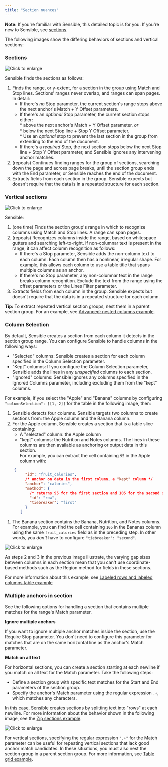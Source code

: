 ```yaml
---
title: "Section nuances"
---
```


**Note:** If you're familiar with Sensible, this detailed topic is for you. If you're new to Sensible, see [sections](https://sensible-87.mintlify.app/senseml-reference/sections/overview).

The following images show the differing behaviors of sections and vertical sections:

### Sections

![Click to enlarge](/images/sections_concept_horizontal.png)

Sensible finds the sections as follows:

1. Finds the range, or y-extent, for a section in the group using Match and Stop lines. Sections’ ranges never overlap, and ranges can span pages. In detail:  
   * If there's _no_ Stop parameter, the current section's range stops above the next anchor's Match + Y Offset parameters.  
   * If there's an _optional_ Stop parameter, the current section stops either:  
         * above the next anchor's Match + Y Offset parameter, _or_  
         * below the next Stop line + Stop Y Offset parameter.  
         * Use an _optional_ stop to prevent the last section in the group from extending to the end of the document.  
   * If there's a _required_ Stop, the next section stops below the next Stop line + Stop Y Offset parameter, and Sensible ignores any intervening anchor matches.
2. (repeats) Continues finding ranges for the group of sections, searching down the page and across page breaks, until the section group ends with the End parameter, or Sensible reaches the end of the document.
3. Extracts fields from each section in the group. Sensible expects but doesn't require that the data is in a repeated structure for each section.

### Vertical sections

![Click to enlarge](/images/sections_concept_vertical.png)

Sensible:

1. (one time) Finds the section group's range in which to recognize columns using Match and Stop lines. A range can span pages.
2. (repeats) Recognizes columns inside the range, based on whitespace gutters and searching left-to-right. If non-columnar text is present in the range, it can affect column recognition as follows:  
   * If there's a Stop parameter, Sensible adds the non-column text to each column. Each column then has a nonlinear, irregular shape. For example, this allows each column to use a table title that spans multiple columns as an anchor.  
   * If there's no Stop parameter, any non-columnar text in the range breaks column recognition. Exclude the text from the range using the offset parameters or the Lines Filter parameter.
3. Extracts fields from each column in the group. Sensible expects but doesn't require that the data is in a repeated structure for each column.

**Tip:** To extract repeated vertical section groups, nest them in a parent section group. For an example, see [Advanced: nested columns example](https://sensible-87.mintlify.app/senseml-reference/sections/advanced--nested-columns-example).

### Column Selection

By default, Sensible creates a section from each column it detects in the section group range. You can configure Sensible to handle columns in the following ways:

* "Selected" columns: Sensible creates a section for each column specified in the Column Selection parameter.
* "Kept" columns: If you configure the Column Selection parameter, Sensible adds the lines in any _unspecified_ columns to each section.
* "Ignored" columns: Sensible ignores any columns specified in the Ignored Columns parameter, including excluding them from the "kept" columns.

For example, if you select the "Apple" and "Banana" columns by configuring `"columnSelection": [[1,-2]]` for the table in the following image, then:

1. Sensible detects four columns. Sensible targets two columns to create sections from: the Apple column and the Banana column.
2. For the Apple column, Sensible creates a section that is a table slice containing:  
   * A "selected" column: the Apple column  
   * "kept" columns: the Nutrition and Notes columns. The lines in these columns are then available as anchoring or output data in this section.  
   For example, you can extract the cell containing `95` in the Apple column with:



```JSON JSON
    {
         "id": "fruit_calories",
         /* anchor on data in the first column, a "kept" column */
         "anchor": "calories",
         "method": {
           /* returns 95 for the first section and 105 for the second section */  
           "id": "row",
           "tiebreaker": "first"
         }
       }
```
1. The Banana section contains the Banana, Nutrition, and Notes columns. For example, you can find the cell containing `105` in the Bananas column using the same `fruit_calories` field as in the preceding step. In other words, you _don't_ have to configure `"tiebreaker": "second"`.

![Click to enlarge](/images/vertical_section_column_selection.png)

As steps 2 and 3 in the previous image illustrate, the varying gap sizes between columns in each section mean that you can't use coordinate-based methods such as the Region method for fields in these sections.

For more information about this example, see [Labeled rows and labeled columns table example](https://sensible-87.mintlify.app/senseml-reference/sections/labeled-rows-example)

### Multiple anchors in section

See the following options for handling a section that contains multiple matches for the range's Match parameter.

**Ignore multiple anchors**

If you want to ignore multiple anchor matches inside the section, use the Require Stop parameter. You don't need to configure this parameter for matches that are on the same horizontal line as the anchor's Match parameter.

**Match on all text**

For horizontal sections, you can create a section starting at each newline if you match on all text for the Match parameter. Take the following steps:

* Define a section group with specific text matches for the Start and End parameters of the section group.
* Specify the anchor's Match parameter using the regular expression `.+`, which matches any characters.

In this case, Sensible creates sections by splitting text into "rows" at each newline. For more information about the behavior shown in the following image, see the [Zip sections example](https://sensible-87.mintlify.app/senseml-reference/sections/advanced--zip-sections).

![Click to enlarge](/images/sections_match_all_anchors.png)

For vertical sections, specifying the regular expression `".+"` for the Match parameter can be useful for repeating vertical sections that lack good anchor match candidates. In these situations, you must also nest the section group in a parent section group. For more information, see [Table grid example](https://sensible-87.mintlify.app/senseml-reference/sections/advanced--table-grid-example).